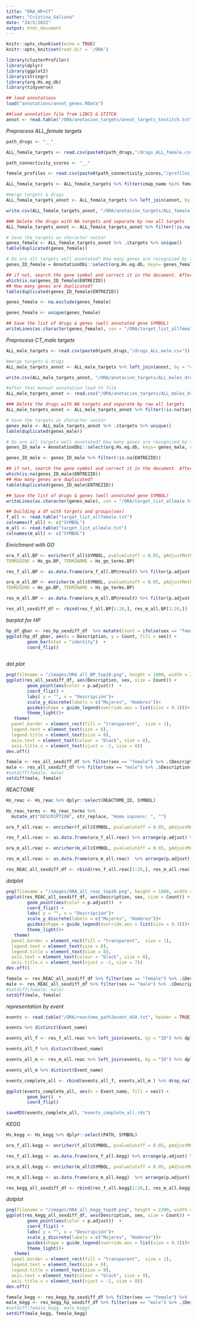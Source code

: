 ```yaml
---
title: "ORA_HP+CT"
author: "Cristina_Galiana"
date: "24/5/2022"
output: html_document
---
```




```r
knitr::opts_chunk$set(echo = TRUE)
knitr::opts_knit$set(root.dir = '/ORA')
```

```r
library(clusterProfiler)
library(dplyr)
library(ggplot2)
library(stringr)
library(org.Hs.eg.db)
library(tidyverse)
```

```r
## load annotations
load("annotations/annot_genes.RData")
```

```r
##load annotation file from LINCS & STITCH
annot <- read.table("/ORA/anotacion_targets/annot_targets_tostitch.txt", sep = "\t")
```

*Preprocess ALL_female targets* 


```r
path_drugs <- "__"
```

```r
ALL_female_targets <- read.csv(paste0(path_drugs,"/drugs_ALL_female.csv"))
```

```r
path_connectivity_scores <- "__"
```

```r
female_profiles <- read.csv(paste0(path_connectivity_scores,"/profiles_ALL_female_connectivity.csv")) %>% filter(Freq == "4") %>% .$cmap_name
```

```r
ALL_female_targets <- ALL_female_targets %>% filter(cmap_name %in% female_profiles)
```

```r
#merge targets & drugs
ALL_female_targets_annot <- ALL_female_targets %>% left_join(annot, by = "cmap_name") %>% dplyr::select(cmap_name, targets) %>% filter(!is.na(targets))
```

```r
write.csv(ALL_female_targets_annot, "/ORA/anotacion_targets/ALL_female_targets_annot.csv")
```

```r
### Delete the drugs with NA targets and separate by row all targets
ALL_female_targets_annot <- ALL_female_targets_annot %>% filter(!is.na(targets)) %>% separate_rows(targets)
```

```r
# Save the targets as character vector
genes_female <- ALL_female_targets_annot %>% .$targets %>% unique()
table(duplicated(genes_female))
```

```r
# Do are all targets well annotated? How many genes are recognized by the org.Hs.eg.db from their gene_SYMBOL? 
genes_ID_female = AnnotationDbi::select(org.Hs.eg.db, keys= genes_female, columns=c("SYMBOL", "ENTREZID"), keytype="SYMBOL")
```

```r
## if not, search the gene symbol and correct it in the document. After that, how many genes are recognized? Are there genes tagged as NA?
which(is.na(genes_ID_female$ENTREZID))
## How many genes are duplicated? 
table(duplicated(genes_ID_female$ENTREZID))
```

```r
genes_female <- na.exclude(genes_female)
```

```r
genes_female <- unique(genes_female)
```

```r
## Save the list of drugs & genes (well annotated gene SYMBOL)
writeLines(as.character(genes_female), con = "/ORA/target_list_allfemale.txt", sep = "\n")
```


*Preprocess CT_male targets* 



```r
ALL_male_targets <- read.csv(paste0(path_drugs,"/drugs_ALL_male.csv"))
```

```r
#merge targets & drugs
ALL_male_targets_annot <- ALL_male_targets %>% left_join(annot, by = "cmap_name") %>% dplyr::select(cmap_name, targets)
```

```r
write.csv(ALL_male_targets_annot, "/ORA/anotacion_targets/ALL_males_drugs_targets.csv")
```

```r
#after that manual annotation load th file
ALL_male_targets_annot <- read.csv("/ORA/anotacion_targets/ALL_males_drugs_targets.csv")
```

```r
### Delete the drugs with NA targets and separate by row all targets
ALL_male_targets_annot <- ALL_male_targets_annot %>% filter(!is.na(targets)) #%>% separate_rows(targets)
```

```r
# Save the targets as character vector
genes_male <- ALL_male_targets_annot %>% .$targets %>% unique()
table(duplicated(genes_male))
```

```r
# Do are all targets well annotated? How many genes are recognized by the org.Hs.eg.db from their gene_SYMBOL? 
genes_ID_male = AnnotationDbi::select(org.Hs.eg.db, keys= genes_male, columns=c("SYMBOL", "ENTREZID"), keytype="SYMBOL")
```

```r
genes_ID_male <- genes_ID_male %>% filter(!is.na(ENTREZID))
```

```r
## if not, search the gene symbol and correct it in the document. After that, how many genes are recognized? Are there genes tagged as NA?
which(is.na(genes_ID_male$ENTREZID))
## How many genes are duplicated? 
table(duplicated(genes_ID_male$ENTREZID))
```

```r
## Save the list of drugs & genes (well annotated gene SYMBOL)
writeLines(as.character(genes_male), con = "/ORA/target_list_allmale.txt", sep = "\n")
```

```r
## building a df with targets and groups(sex)
f_all <- read.table("target_list_allfemale.txt")
colnames(f_all) <- c("SYMBOL")
m_all <- read.table("target_list_allmale.txt")
colnames(m_all) <- c("SYMBOL")
```


*Enrichment with GO*
  
```r
ora_f_all.BP <- enricher(f_all$SYMBOL, pvalueCutoff = 0.05, pAdjustMethod = "BH", minGSSize = 10, maxGSSize = 500, qvalueCutoff = 0.05,
TERM2GENE = Hs_go.BP, TERM2NAME = Hs_go_terms.BP)
```

```r
res_f_all.BP <- as.data.frame(ora_f_all.BP@result) %>% filter(p.adjust <= 0.05) %>% arrange(p.adjust) %>% mutate(sex = "female") %>% mutate(region = "all")
```

```r
ora_m_all.BP <- enricher(m_all$SYMBOL, pvalueCutoff = 0.05, pAdjustMethod = "BH", minGSSize = 10, maxGSSize = 500, qvalueCutoff = 0.05,
TERM2GENE = Hs_go.BP, TERM2NAME = Hs_go_terms.BP)
```

```r
res_m_all.BP <- as.data.frame(ora_m_all.BP@result) %>% filter(p.adjust <= 0.05) %>% arrange(p.adjust) %>% mutate(sex = "male") %>% mutate(region = "all")
```

```r
res_all_sexdiff_df <- rbind(res_f_all.BP[1:20,], res_m_all.BP[1:20,]) 
```

*barplot for HP*
 
```r
hp_df_gbar <- res_hp_sexdiff_df  %>% mutate(Count = ifelse(sex == "female", Count,-1*Count))
ggplot(hp_df_gbar, aes(x = Description, y = Count, fill = sex)) +
        geom_bar(stat = "identity")  +
        coord_flip() 
      
```

*dot plot*

```r
png(filename = "/images/ORA_all_BP_top20.png", height = 1800, width = 2500, res = 300)
ggplot(res_all_sexdiff_df, aes(Description, sex, size = Count)) +
        geom_point(aes(color = p.adjust))  + 
        coord_flip() +
        labs( y = "", x = "Descripción")+
        scale_y_discrete(labels = c("Mujeres", "Hombres"))+
        guides(shape = guide_legend(override.aes = list(size = 0.3)))+
        theme_light()+
   theme(
  panel.border = element_rect(fill = "transparent",  size = 1),
  legend.text = element_text(size = 8),
  legend.title = element_text(size = 8),
  axis.text = element_text(colour = "black", size = 8),
  axis.title.x = element_text(vjust = -1, size = 8))
dev.off()
```

```r
female <- res_all_sexdiff_df %>% filter(sex == "female") %>% .$Description
male <- res_all_sexdiff_df %>% filter(sex == "male") %>% .$Description
#setdiff(female, male)
setdiff(male, female)
```

*REACTOME*

```r
Hs_reac <- Hs_reac %>% dplyr::select(REACTOME_ID, SYMBOL)
```

```r
Hs_reac_terms <- Hs_reac_terms %>%
  mutate_at("DESCRIPTION", str_replace, "Homo sapiens: ", "") 
```

```r
ora_f_all.reac <- enricher(f_all$SYMBOL, pvalueCutoff = 0.05, pAdjustMethod = "BH", minGSSize = 10, maxGSSize = 500, qvalueCutoff = 0.05,TERM2GENE = Hs_reac, TERM2NAME = Hs_reac_terms)
```

```r
res_f_all.reac <- as.data.frame(ora_f_all.reac) %>% arrange(p.adjust) %>% mutate(sex = "female") %>% mutate(region = "all")
```

```r
ora_m_all.reac <- enricher(m_all$SYMBOL, pvalueCutoff = 0.05, pAdjustMethod = "BH", minGSSize = 10, maxGSSize = 500, qvalueCutoff = 0.05, TERM2GENE = Hs_reac, TERM2NAME = Hs_reac_terms)
```

```r
res_m_all.reac <- as.data.frame(ora_m_all.reac)  %>% arrange(p.adjust) %>% mutate(sex = "male") %>% mutate(region = "all")
```


```r
res_REAC_all_sexdiff_df <- rbind(res_f_all.reac[1:20,], res_m_all.reac[1:20,]) 
```

*dotplot*


```r
png(filename = "/images/ORA_all_reac_top20.png", height = 1800, width = 2500, res = 300)
ggplot(res_REAC_all_sexdiff_df, aes(Description, sex, size = Count)) +
        geom_point(aes(color = p.adjust))  + 
        coord_flip() +
        labs( y = "", x = "Descripción")+
        scale_y_discrete(labels = c("Mujeres", "Hombres"))+
        guides(shape = guide_legend(override.aes = list(size = 0.3)))+
        theme_light()+
   theme(
  panel.border = element_rect(fill = "transparent",  size = 1),
  legend.text = element_text(size = 8),
  legend.title = element_text(size = 8),
  axis.text = element_text(colour = "black", size = 8),
  axis.title.x = element_text(vjust = -1, size = 7))
dev.off()
```

```r
female <- res_REAC_all_sexdiff_df %>% filter(sex == "female") %>% .$Description
male <- res_REAC_all_sexdiff_df %>% filter(sex == "male") %>% .$Description
#setdiff(female, male)
setdiff(male, female)
```


*representation by event*

```r
events <- read.table("/ORA/reactome_path2event_HSA.txt", header = TRUE) %>% mutate(ID = PATH_ID)
```

```r
events %>% distinct(Event_name) 
```

```r
events_all_f <- res_f_all.reac %>% left_join(events, by = "ID") %>% dplyr::select(ID, Description, sex, region, Event_name) %>% filter(!is.na(Event_name))
```

```r
events_all_f %>% distinct(Event_name) 
```

```r
events_all_m <- res_m_all.reac %>% left_join(events, by = "ID") %>% dplyr::select(ID, Description, sex, region, Event_name) %>% filter(!is.na(Event_name))
```

```r
events_all_m %>% distinct(Event_name) 
```

```r
events_complete_all <- rbind(events_all_f, events_all_m ) %>% drop_na()#filter(Event_name == "Disease")
```

```r
ggplot(events_complete_all, aes(x = Event_name, fill = sex)) +
        geom_bar()  +
        coord_flip() 
```

```r
saveRDS(events_complete_all, "events_complete_all.rds")
```


*KEGG*

```r
Hs_kegg <- Hs_kegg %>% dplyr::select(PATH, SYMBOL)
```

```r
ora_f_all.kegg <- enricher(f_all$SYMBOL, pvalueCutoff = 0.05, pAdjustMethod = "BH", minGSSize = 10, maxGSSize = 500, qvalueCutoff = 0.05,TERM2GENE = Hs_kegg, TERM2NAME = Hs_kegg_terms)
```

```r
res_f_all.kegg <- as.data.frame(ora_f_all.kegg) %>% arrange(p.adjust) %>% mutate(sex = "female") %>% mutate(region = "all")
```

```r
ora_m_all.kegg <- enricher(m_all$SYMBOL, pvalueCutoff = 0.05, pAdjustMethod = "BH", minGSSize = 10, maxGSSize = 500, qvalueCutoff = 0.05, TERM2GENE = Hs_kegg, TERM2NAME = Hs_kegg_terms)
```

```r
res_m_all.kegg <- as.data.frame(ora_m_all.kegg)  %>% arrange(p.adjust) %>% mutate(sex = "male") %>% mutate(region = "all")
```


```r
res_kegg_all_sexdiff_df <- rbind(res_f_all.kegg[1:20,], res_m_all.kegg) 
```

*dotplot*


```r
png(filename = "/images/ORA_all_kegg_top20.png", height = 2200, width = 2000, res = 300)
ggplot(res_kegg_all_sexdiff_df, aes(Description, sex, size = Count)) +
        geom_point(aes(color = p.adjust))  + 
        coord_flip() +
        labs( y = "", x = "Descripción")+
        scale_y_discrete(labels = c("Mujeres", "Hombres"))+
        guides(shape = guide_legend(override.aes = list(size = 0.3)))+
        theme_light()+
   theme(
  panel.border = element_rect(fill = "transparent",  size = 1),
  legend.text = element_text(size = 9),
  legend.title = element_text(size = 9),
  axis.text = element_text(colour = "black", size = 9),
  axis.title.x = element_text(vjust = -1, size = 8))
dev.off()
```

```r
female_kegg <- res_kegg_hp_sexdiff_df %>% filter(sex == "female") %>% .$Description
male_kegg <- res_kegg_hp_sexdiff_df %>% filter(sex == "male") %>% .$Description
#setdiff(female_kegg, male_kegg)
setdiff(male_kegg, female_kegg)
```


